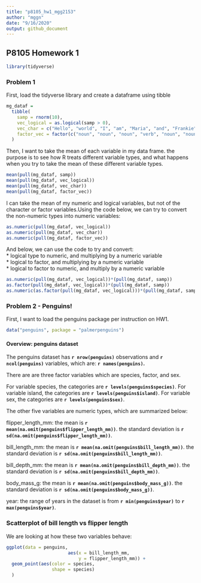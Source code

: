 ```yaml
---
title: "p8105_hw1_mgg2153"
author: "mggn"
date: "9/16/2020"
output: github_document
---
```


## P8105 Homework 1

```r
library(tidyverse)
```

### Problem 1 
First, load the tidyverse library and create a dataframe using tibble

```r
mg_dataf = 
  tibble(
    samp = rnorm(10),
    vec_logical = as.logical(samp > 0),
    vec_char = c("Hello", "world", "I", "am", "Maria", "and", "Frankie", "is","my", "pug"),
    factor_vec = factor(c("noun", "noun", "noun", "verb", "noun", "noun", "noun", "verb", "adj", "noun"))
  )
```

Then, I want to take the mean of each variable in my data frame. the purpose is to
see how R treats different variable types, and what happens when you try to take the
mean of these different variable types.

```r
mean(pull(mg_dataf, samp))
mean(pull(mg_dataf, vec_logical))
mean(pull(mg_dataf, vec_char))
mean(pull(mg_dataf, factor_vec))
```

I can take the mean of my numeric and logical variables, but not of the character
or factor variables.Using the code below, we can try to convert the non-numeric
types into numeric variables:

```r
as.numeric(pull(mg_dataf, vec_logical))
as.numeric(pull(mg_dataf, vec_char))
as.numeric(pull(mg_dataf, factor_vec))
```

And below, we can use the code to try and convert:  
  * logical type to numeric, and multiplying by a numeric variable  
  * logical to factor, and multiplying by a numeric variable  
  * logical to factor to numeric, and multiply by a numeric variable  
  
```r
as.numeric(pull(mg_dataf, vec_logical))*(pull(mg_dataf, samp))
as.factor(pull(mg_dataf, vec_logical))*(pull(mg_dataf, samp))
as.numeric(as.factor(pull(mg_dataf, vec_logical)))*(pull(mg_dataf, samp))
```

### Problem 2 - Penguins!

First, I want to load the penguins package per instruction on HW1. 

```r
data("penguins", package = "palmerpenguins")

```
#### Overview: penguins dataset

The penguins dataset has **`r nrow(penguins)`** observations and **`r ncol(penguins)`** variables, 
which are: **`r names(penguins)`.** 

There are are three factor variables which are species, factor, and sex. 

For variable species, the categories are **`r levels(penguins$species)`**.
For variable island, the categories are **`r levels(penguins$island)`**.
For variable sex, the categories are **`r levels(penguins$sex)`**.

The other five variables are numeric types, which are summarized below:

flipper_length_mm:
the mean is **`r mean(na.omit(penguins$flipper_length_mm))`**.
the standard deviation is **`r sd(na.omit(penguins$flipper_length_mm))`**.

bill_length_mm:
the mean is **`r mean(na.omit(penguins$bill_length_mm))`**.
the standard deviation is **`r sd(na.omit(penguins$bill_length_mm))`**.

bill_depth_mm:
the mean is **`r mean(na.omit(penguins$bill_depth_mm))`**.
the standard deviation is **`r sd(na.omit(penguins$bill_depth_mm))`**.

body_mass_g:
the mean is **`r mean(na.omit(penguins$body_mass_g))`**.
the standard deviation is **`r sd(na.omit(penguins$body_mass_g))`**.

year:
the range of years in the dataset is from **`r min(penguins$year)`** to **`r max(penguins$year)`**.


### Scatterplot of bill length vs flipper length
We are looking at how these two variables behave:

```r
ggplot(data = penguins, 
                       aes(x = bill_length_mm,
                           y = flipper_length_mm)) +
  geom_point(aes(color = species, 
                 shape = species)
  )

```




